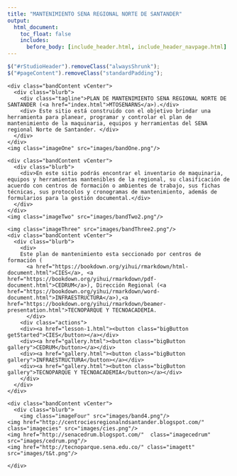 ---
title: "MANTENIMIENTO SENA REGIONAL NORTE DE SANTANDER"
output:
  html_document:
    toc_float: false
    includes:
      before_body: [include_header.html, include_header_navpage.html]
---

```{js, echo=FALSE}
$("#rStudioHeader").removeClass("alwaysShrunk");
$("#pageContent").removeClass("standardPadding");
```


<!--html_preserve-->

<div id="homeContent">
  <div class="band full gray1 first rightText">
    <div class="bandContent vCenter">
      <div class="blurb">
        <div class="tagline">PLAN DE MANTENIMIENTO SENA REGIONAL NORTE DE SANTANDER (<a href="index.html">MTOSENARNS</a>).</div>
        <div> Este sitio está construido con el objetivo brindar una herramienta para planear, programar y controlar el plan de mantenimiento de la maquinaria, equipos y herramientas del SENA regional Norte de Santander. </div>
      </div>
    </div>
    <img class="imageOne" src="images/bandOne.png"/>
  </div>
  
  <div class="band full third second leftText">
    <div class="bandContent vCenter">
      <div class="blurb">
        <div>En este sitio podrás encontrar el inventario de maquinaria, equipos y herramientas mantenibles de la regional, su clasificación de acuerdo con centros de formación o ambientes de trabajo, sus fichas técnicas, sus protocolos y cronogramas de mantenimiento, además de formularios para la gestión documental.</div>
      </div>
    </div>
    <img class="imageTwo" src="images/bandTwo2.png"/>
  </div>
  
  <div class="band full gray1 rightText">
    <img class="imageThree" src="images/bandThree2.png"/>
    <div class="bandContent vCenter">
      <div class="blurb">
        <div>
		Este plan de mantenimiento esta seccionado por centros de formación (
          <a href="https://bookdown.org/yihui/rmarkdown/html-document.html">CIES</a>, <a href="https://bookdown.org/yihui/rmarkdown/pdf-document.html">CEDRUM</a>), Dirección Regional (<a href="https://bookdown.org/yihui/rmarkdown/word-document.html">INFRAESTRUCTURA</a>),<a href="https://bookdown.org/yihui/rmarkdown/beamer-presentation.html">TECNOPARQUE Y TECNOACADEMIA.
		  </div>
        <div class="actions">
        <div><a href="lesson-1.html"><button class="bigButton getStarted">CIES</button></a></div>
        <div><a href="gallery.html"><button class="bigButton gallery">CEDRUM</button></a></div>
        <div><a href="gallery.html"><button class="bigButton gallery">INFRAESTRUCTURA</button></a></div>
        <div><a href="gallery.html"><button class="bigButton gallery">TECNOPARQUE Y TECNOACADEMIA</button></a></div>
        </div>
      </div>
    </div>
  </div>
	  
 <div class="band full third fourth leftText">
    <div class="bandContent vCenter">
      <div class="blurb">
        <img class="imageFour" src="images/band4.png"/>
    <img href="http://centrociesregionalndsantander.blogspot.com/" class="imagecies" src="images/cies.png"/>
    <img href="http://senacedrum.blogspot.com/"  class="imagecedrum" src="images/cedrum.png"/>
    <img href="http://tecnoparque.sena.edu.co/" class="imagett" src="images/t&t.png"/>
  </div>
   </div>
    </div>
</div>

<!--/html_preserve-->